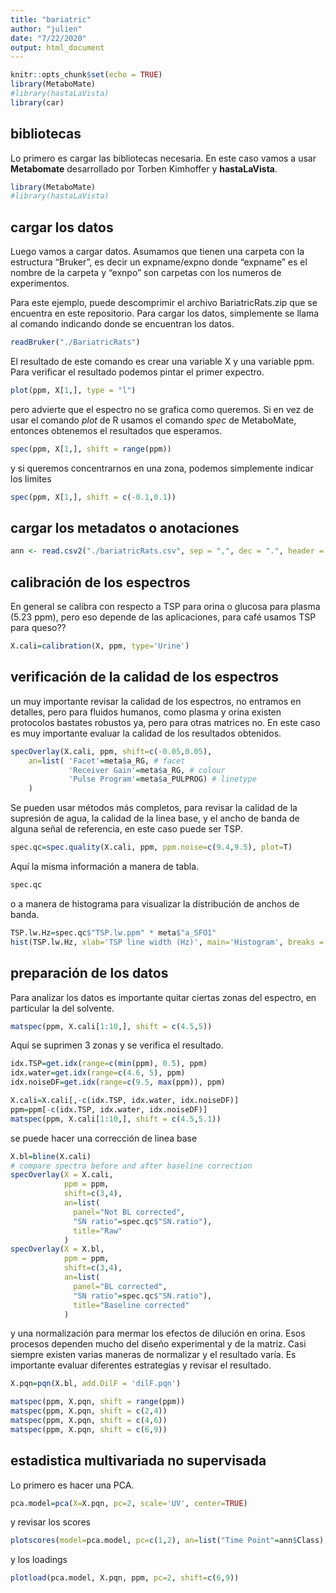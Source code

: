 ```yaml
---
title: "bariatric"
author: "julien"
date: "7/22/2020"
output: html_document
---
```


```r
knitr::opts_chunk$set(echo = TRUE)
library(MetaboMate)
#library(hastaLaVista)
library(car)
```


## bibliotecas

Lo primero es cargar las bibliotecas necesaria. En este caso vamos a usar **Metabomate** desarrollado por Torben Kimhoffer y **hastaLaVista**.

```r
library(MetaboMate)
#library(hastaLaVista)
```

## cargar los datos

Luego vamos a cargar datos. Asumamos que tienen una carpeta con la estructura "Bruker", es decir un expname/expno donde "expname" es el nombre de la carpeta y "exnpo" son carpetas con los numeros de experimentos.

Para este ejemplo, puede descomprimir el archivo BariatricRats.zip que se encuentra en este repositorio. Para cargar los datos, simplemente se llama al comando indicando donde se encuentran los datos.

```r
readBruker("./BariatricRats")
```
El resultado de este comando es crear una variable X y una variable ppm. Para verificar el resultado podemos pintar el primer expectro.

```r
plot(ppm, X[1,], type = "l")
```

pero advierte que el espectro no se grafica como queremos. Si en vez de usar el comando *plot* de R usamos el comando *spec* de MetaboMate, entonces obtenemos el resultados que esperamos.

```r
spec(ppm, X[1,], shift = range(ppm))
```

y si queremos concentrarnos en una zona, podemos simplemente indicar los limites

```r
spec(ppm, X[1,], shift = c(-0.1,0.1))
```

## cargar los metadatos o anotaciones

```r
ann <- read.csv2("./bariatricRats.csv", sep = ",", dec = ".", header = TRUE)
```


## calibración de los espectros 

En general se calibra con respecto a TSP para orina o glucosa para plasma (5.23 ppm), pero eso depende de las aplicaciones, para café usamos TSP para queso?? 

```r
X.cali=calibration(X, ppm, type='Urine')
```

## verificación de la calidad de los espectros

un muy importante revisar la calidad de los espectros, no entramos en detalles, pero para fluidos humanos, como plasma y orina existen protocolos bastates robustos ya, pero para otras matrices no. En este caso es muy importante evaluar la calidad de los resultados obtenidos.

```r
specOverlay(X.cali, ppm, shift=c(-0.05,0.05), 
    an=list( 'Facet'=meta$a_RG, # facet
             'Receiver Gain'=meta$a_RG, # colour
             'Pulse Program'=meta$a_PULPROG) # linetype
    )
```


Se pueden usar métodos más completos, para revisar la calidad de la supresión de agua, la calidad de la linea base, y el ancho de banda de alguna señal de referencia, en este caso puede ser TSP.

```r
spec.qc=spec.quality(X.cali, ppm, ppm.noise=c(9.4,9.5), plot=T)
```
Aquí la misma información a manera de tabla.

```r
spec.qc
```
o a manera de histograma para visualizar la distribución de anchos de banda.

```r
TSP.lw.Hz=spec.qc$"TSP.lw.ppm" * meta$"a_SFO1"
hist(TSP.lw.Hz, xlab='TSP line width (Hz)', main='Histogram', breaks = "FD", xlim=c(1.5,3.5))
```

## preparación de los datos

Para analizar los datos es importante quitar ciertas zonas del espectro, en particular la del solvente.

```r
matspec(ppm, X.cali[1:10,], shift = c(4.5,5))
```

Aquí se suprimen 3 zonas y se verifica el resultado.


```r
idx.TSP=get.idx(range=c(min(ppm), 0.5), ppm)
idx.water=get.idx(range=c(4.6, 5), ppm)
idx.noiseDF=get.idx(range=c(9.5, max(ppm)), ppm)

X.cali=X.cali[,-c(idx.TSP, idx.water, idx.noiseDF)]
ppm=ppm[-c(idx.TSP, idx.water, idx.noiseDF)]
matspec(ppm, X.cali[1:10,], shift = c(4.5,5.1))
```

se puede hacer una corrección de linea base

```r
X.bl=bline(X.cali)
# compare spectra before and after baseline correction
specOverlay(X = X.cali, 
            ppm = ppm, 
            shift=c(3,4), 
            an=list(
              panel="Not BL corrected", 
              "SN ratio"=spec.qc$"SN.ratio"),
              title="Raw"
            )
specOverlay(X = X.bl, 
            ppm = ppm, 
            shift=c(3,4), 
            an=list(
              panel="BL corrected", 
              "SN ratio"=spec.qc$"SN.ratio"),
              title="Baseline corrected"
            )
```

y una normalización para mermar los efectos de dilución en orina. Esos procesos dependen mucho del diseño experimental y de la matriz. Casi siempre existen varias maneras de normalizar y el resultado varía. Es importante evaluar diferentes estrategías y revisar el resultado. 


```r
X.pqn=pqn(X.bl, add.DilF = 'dilF.pqn')

```


```r
matspec(ppm, X.pqn, shift = range(ppm))
matspec(ppm, X.pqn, shift = c(2,4))
matspec(ppm, X.pqn, shift = c(4,6))
matspec(ppm, X.pqn, shift = c(6,9))
```

## estadistica multivariada no supervisada

Lo primero es hacer una PCA.

```r
pca.model=pca(X=X.pqn, pc=2, scale='UV', center=TRUE)
```

y revisar los scores

```r
plotscores(model=pca.model, pc=c(1,2), an=list("Time Point"=ann$Class), title='PCA - Scores plot')
```

y los loadings

```r
plotload(pca.model, X.pqn, ppm, pc=2, shift=c(6,9))
```




